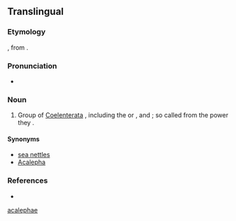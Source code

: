 {{also|acalephae}}
==Translingual==
===Etymology===
{{etyl|NL.|mul}}, from {{etyl|grc|mul}} {{term|sc=polytonic|ἀκαλήφη||tr=akalēphē|stinging nettle|lang=grc}}.

===Pronunciation===
* {{a|US}} {{IPA|/ˌæk.əˈli.fi/}}

===Noun===
{{head|mul|proper noun}}

# {{obsolete|lang=mul}} Group of [[Coelenterata]] {{a|obsolete}}, including the {{l|en|medusae}} or {{l|en|jellyfishes}}, and {{l|en|hydroids}}; so called from the {{l|en|stinging}} power they {{l|en|possess}}.

====Synonyms====
* [http://en.wikipedia.org/wiki/Sea_nettle sea nettles]
* [[Acalepha]]

===References===
* {{R:OneLook|acalephae}}
[[Category:English irregular plurals ending in "-ae"|acalephae]]
